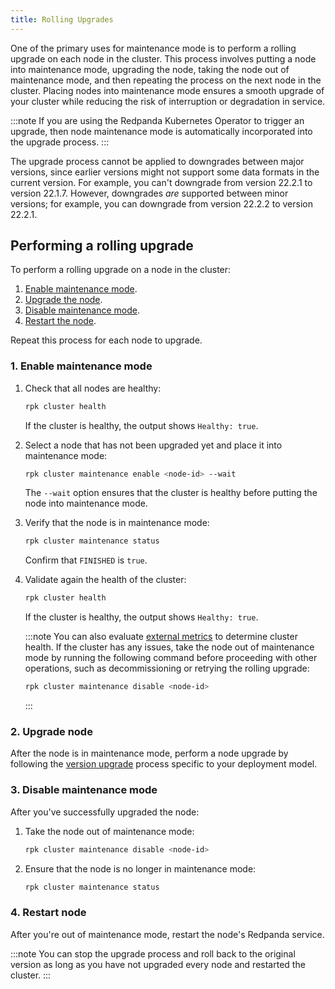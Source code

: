 ```yaml
---
title: Rolling Upgrades
---
```


<head>
    <meta name="title" content="Rolling Upgrades | Redpanda Docs"/>
    <meta name="description" content="One of the primary uses for maintenance mode is to perform a rolling upgrade on each node in the cluster."/>
</head>

One of the primary uses for maintenance mode is to perform a rolling upgrade on each node in the cluster. This process involves putting a node into maintenance mode, upgrading the node, taking the node out of maintenance mode, and then repeating the process on the next node in the cluster. Placing nodes into maintenance mode ensures a smooth upgrade of your cluster while reducing the risk of interruption or degradation in service.

:::note
If you are using the Redpanda Kubernetes Operator to trigger an upgrade, then node maintenance mode is automatically incorporated into the upgrade process.
:::

The upgrade process cannot be applied to downgrades between major versions, since earlier versions might not support some data formats in the current version. For example, you can't downgrade from version 22.2.1 to version 22.1.7. However, downgrades _are_ supported between minor versions; for example, you can downgrade from version 22.2.2 to version 22.2.1.

## Performing a rolling upgrade

To perform a rolling upgrade on a node in the cluster:

1. [Enable maintenance mode](#1-enable-maintenance-mode).
2. [Upgrade the node](#2-upgrade-node).
3. [Disable maintenance mode](#3-disable-maintenance-mode).
4. [Restart the node](#4-restart-node).

Repeat this process for each node to upgrade.

### 1. Enable maintenance mode

1. Check that all nodes are healthy: 

    ```bash
    rpk cluster health
    ```

    If the cluster is healthy, the output shows `Healthy: true`.

2. Select a node that has not been upgraded yet and place it into maintenance mode: 

    ```bash
    rpk cluster maintenance enable <node-id> --wait
    ```

    The `--wait` option ensures that the cluster is healthy before putting the node into maintenance mode.

3. Verify that the node is in maintenance mode: 

    ```bash
    rpk cluster maintenance status
    ```
    
    Confirm that `FINISHED` is `true`.

4. Validate again the health of the cluster:

    ```bash
    rpk cluster health
    ```

    If the cluster is healthy, the output shows `Healthy: true`.

    :::note
    You can also evaluate [external metrics](../../cluster-administration/monitoring) to determine cluster health. If the cluster has any issues, take the node out of maintenance mode by running the following command before proceeding with other operations, such as decommissioning or retrying the rolling upgrade:
    
    ```bash
    rpk cluster maintenance disable <node-id>
    ``` 
    
    :::

### 2. Upgrade node

After the node is in maintenance mode, perform a node upgrade by following the [version upgrade](../../install-upgrade/version-upgrade/) process specific to your deployment model.

### 3. Disable maintenance mode

After you've successfully upgraded the node:

1. Take the node out of maintenance mode: 

    ```bash
    rpk cluster maintenance disable <node-id>
    ```

2. Ensure that the node is no longer in maintenance mode:

    ```bash
    rpk cluster maintenance status
    ```

### 4. Restart node

After you're out of maintenance mode, restart the node's Redpanda service.

:::note
You can stop the upgrade process and roll back to the original version as long as you have not upgraded every node and restarted the cluster.
:::
